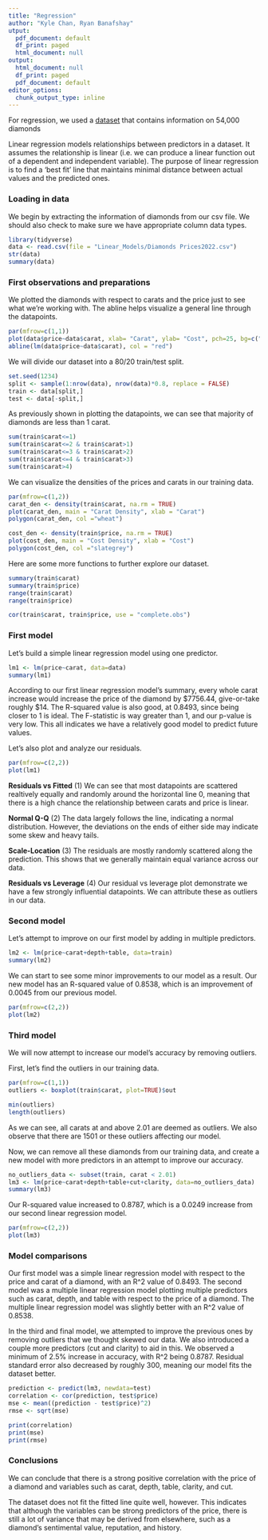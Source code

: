 ```yaml
---
title: "Regression"
author: "Kyle Chan, Ryan Banafshay"
utput:
  pdf_document: default
  df_print: paged
  html_document: null
output:
  html_document: null
  df_print: paged
  pdf_document: default
editor_options:
  chunk_output_type: inline
---
```

For regression, we used a [dataset](https://www.kaggle.com/datasets/nancyalaswad90/diamonds-prices) that contains information on 54,000 diamonds

Linear regression models relationships between predictors in a dataset. It assumes the relationship is linear (i.e. we can produce a linear function out of a dependent and independent variable). The purpose of linear regression is to find a 'best fit' line that maintains minimal distance between actual values and the predicted ones.


### Loading in data
We begin by extracting the information of diamonds from our csv file. We should also check to make sure we have appropriate column data types.
```r
library(tidyverse)
data <- read.csv(file = "Linear_Models/Diamonds Prices2022.csv")
str(data)
summary(data)
```

### First observations and preparations
We plotted the diamonds with respect to carats and the price just to see what we're working with. The abline helps visualize a general line through the datapoints.
```r
par(mfrow=c(1,1))
plot(data$price~data$carat, xlab= "Carat", ylab= "Cost", pch=25, bg=c("aquamarine1"))
abline(lm(data$price~data$carat), col = "red")
```

We will divide our dataset into a 80/20 train/test split.
```r
set.seed(1234)
split <- sample(1:nrow(data), nrow(data)*0.8, replace = FALSE)
train <- data[split,]
test <- data[-split,]
```

As previously shown in plotting the datapoints, we can see that majority of diamonds are less than 1 carat.
```r
sum(train$carat<=1)
sum(train$carat<=2 & train$carat>1)
sum(train$carat<=3 & train$carat>2)
sum(train$carat<=4 & train$carat>3)
sum(train$carat>4)
```

We can visualize the densities of the prices and carats in our training data.
```r
par(mfrow=c(1,2))
carat_den <- density(train$carat, na.rm = TRUE)
plot(carat_den, main = "Carat Density", xlab = "Carat")
polygon(carat_den, col ="wheat")

cost_den <- density(train$price, na.rm = TRUE)
plot(cost_den, main = "Cost Density", xlab = "Cost")
polygon(cost_den, col ="slategrey")
```

Here are some more functions to further explore our dataset.
```r
summary(train$carat)
summary(train$price)
range(train$carat)
range(train$price)

cor(train$carat, train$price, use = "complete.obs")
```
### First model
Let's build a simple linear regression model using one predictor.
```r
lm1 <- lm(price~carat, data=data)
summary(lm1)
```
According to our first linear regression model's summary, every whole carat increase would increase the price of the diamond by $7756.44, give-or-take roughly $14. The R-squared value is also good, at 0.8493, since being closer to 1 is ideal. The F-statistic is way greater than 1, and our p-value is very low. This all indicates we have a relatively good model to predict future values.

Let's also plot and analyze our residuals.
```r
par(mfrow=c(2,2))
plot(lm1)
```

**Residuals vs Fitted**
(1) We can see that most datapoints are scattered realtively equally and randomly around the horizontal line 0, meaning that there is a high chance the relationship between carats and price is linear.

**Normal Q-Q**
(2) The data largely follows the line, indicating a normal distribution. However, the deviations on the ends of either side may indicate some skew and heavy tails.

**Scale-Location**
(3) The residuals are mostly randomly scattered along the prediction. This shows that we generally maintain equal variance across our data.

**Residuals vs Leverage**
(4) Our residual vs leverage plot demonstrate we have a few strongly influential datapoints. We can attribute these as outliers in our data.

### Second model
Let's attempt to improve on our first model by adding in multiple predictors.
```r
lm2 <- lm(price~carat+depth+table, data=train)
summary(lm2)
```
We can start to see some minor improvements to our model as a result. Our new model has an R-squared value of 0.8538, which is an improvement of 0.0045 from our previous model.

```r
par(mfrow=c(2,2))
plot(lm2)
```

### Third model
We will now attempt to increase our model's accuracy by removing outliers.

First, let's find the outliers in our training data.
```r
par(mfrow=c(1,1))
outliers <- boxplot(train$carat, plot=TRUE)$out

min(outliers)
length(outliers)
```
As we can see, all carats at and above 2.01 are deemed as outliers. We also observe that there are 1501 or these outliers affecting our model.

Now, we can remove all these diamonds from our training data, and create a new model with more predictors in an attempt to improve our accuracy.
```r
no_outliers_data <- subset(train, carat < 2.01)
lm3 <- lm(price~carat+depth+table+cut+clarity, data=no_outliers_data)
summary(lm3)
```
Our R-squared value increased to 0.8787, which is a 0.0249 increase from our second linear regression model.
```r
par(mfrow=c(2,2))
plot(lm3)
```

### Model comparisons

Our first model was a simple linear regression model with respect to the price and carat of a diamond, with an R^2 value of 0.8493. The second model was a multiple linear regression model plotting multiple predictors such as carat, depth, and table with respect to the price of a diamond. The multiple linear regression model was slightly better with an R^2 value of 0.8538.

In the third and final model, we attempted to improve the previous ones by removing outliers that we thought skewed our data. We also introduced a couple more predictors (cut and clarity) to aid in this. We observed a minimum of 2.5% increase in accuracy, with R^2 being 0.8787. Residual standard error also decreased by roughly 300, meaning our model fits the dataset better.

```r
prediction <- predict(lm3, newdata=test)
correlation <- cor(prediction, test$price)
mse <- mean((prediction - test$price)^2)
rmse <- sqrt(mse)

print(correlation)
print(mse)
print(rmse)
```
### Conclusions

We can conclude that there is a strong positive correlation with the price of a diamond and variables such as carat, depth, table, clarity, and cut. 

The dataset does not fit the fitted line quite well, however. This indicates that although the variables can be strong predictors of the price, there is still a lot of variance that may be derived from elsewhere, such as a diamond's sentimental value, reputation, and history.